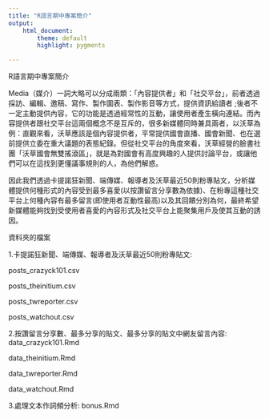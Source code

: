 ---
title: "R語言期中專案簡介"
output: 
    html_document:
        theme: default
        highlight: pygments

---

R語言期中專案簡介

Media（媒介）一詞大略可以分成兩類：「內容提供者」和「社交平台」，前者透過採訪、編輯、邀稿、寫作、製作圖表、製作影音等方式，提供資訊給讀者 ;後者不一定主動提供內容，它的功能是透過經常性的互動，讓使用者產生橫向連結。而內容提供者跟社交平台這兩個概念不是互斥的，很多新媒體同時兼具兩者，以沃草為例：直觀來看，沃草應該是個內容提供者，平常提供國會直播、國會新聞、也在選前提供立委在重大議題的表態紀錄。但從社交平台的角度來看，沃草經營的臉書社團「沃草國會無雙搖滾區」，就是為對國會有高度興趣的人提供討論平台，或讓他們可以在這找到更懂議事規則的人，為他們解惑。

因此我們透過卡提諾狂新聞、端傳媒、報導者及沃草最近50則粉專貼文，分析媒體提供何種形式的內容受到最多喜愛(以按讚留言分享數為依據)、在粉專這種社交平台上何種內容有最多留言(即使用者互動性最高)以及其回饋分別為何，最終希望新媒體能夠找到受使用者喜愛的內容形式及社交平台上能聚集用戶及使其互動的誘因。

資料夾的檔案

1.卡提諾狂新聞、端傳媒、報導者及沃草最近50則粉專貼文:

posts_crazyck101.csv

posts_theinitium.csv

posts_twreporter.csv

posts_watchout.csv

2.按讚留言分享數、最多分享的貼文、最多分享的貼文中網友留言內容:
data_crazyck101.Rmd


data_theinitium.Rmd

data_twreporter.Rmd

data_watchout.Rmd

3.處理文本作詞頻分析:
bonus.Rmd
